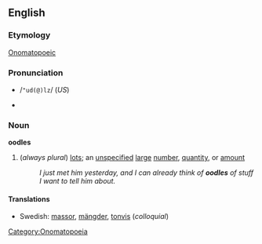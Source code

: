 ==English==

===Etymology===
[[Onomatopoeic]]
[[Category:Onomatopoeia]]

===Pronunciation===
*{{SAMPA}} /<tt>"ud(@)lz</tt>/ (''US'')
*{{audio|en-us-oodles.ogg|Audio (US)}}

===Noun===
'''oodles'''
#(''always plural'') [[lots]]; an [[unspecified]] [[large]] [[number]], [[quantity]], or [[amount]]
#:''I just met him yesterday, and I can already think of '''oodles''' of stuff I want to tell him about.''

====Translations====
*Swedish: [[massor]], [[mängder]], [[tonvis]] (''colloquial'')